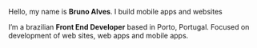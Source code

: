 
<HeadingTitle>Hello, my name is **Bruno Alves**.</HeadingTitle>
<HeadingSubtitle>I build mobile apps and websites</HeadingSubtitle>

I’m a brazilian **Front End Developer** based in Porto, Portugal. Focused on development of web sites, web apps and mobile apps.

